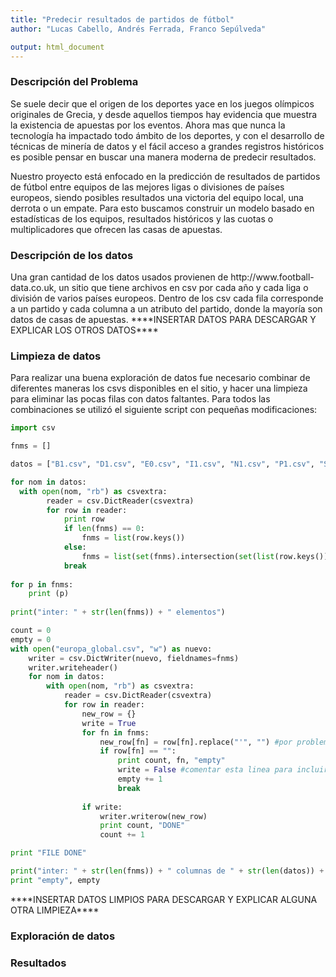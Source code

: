 ```yaml
---
title: "Predecir resultados de partidos de fútbol"
author: "Lucas Cabello, Andrés Ferrada, Franco Sepúlveda"

output: html_document
---
```


### Descripción del Problema
Se suele decir que el origen de los deportes yace en los juegos olímpicos originales de Grecia, y desde aquellos tiempos hay evidencia que muestra la existencia de apuestas por los eventos. Ahora mas que nunca la tecnología ha impactado todo ámbito de los deportes, y con el desarrollo de técnicas de minería de datos y el fácil acceso a grandes registros históricos es posible pensar en buscar una manera moderna de predecir resultados. 

Nuestro proyecto está enfocado en la predicción de resultados de partidos de fútbol entre equipos de las mejores ligas o divisiones de países europeos, siendo posibles resultados una victoria del equipo local, una derrota o un empate. Para esto buscamos construir un modelo basado en estadísticas de los equipos, resultados históricos y las cuotas o multiplicadores que ofrecen las casas de apuestas.

### Descripción de los datos
Una gran cantidad de los datos usados provienen de http://www.football-data.co.uk, un sitio que tiene archivos en csv por cada año y cada liga o división de varios países europeos. Dentro de los csv cada fila corresponde a un partido y cada columna a un atributo del partido, donde la mayoría son datos de casas de apuestas. ****INSERTAR DATOS PARA DESCARGAR Y EXPLICAR LOS OTROS DATOS****

### Limpieza de datos
Para realizar una buena exploración de datos fue necesario combinar de diferentes maneras los csvs disponibles en el sitio, y hacer una limpieza para eliminar las pocas filas con datos faltantes. Para todos las combinaciones se utilizó el siguiente script con pequeñas modificaciones:
```python
import csv

fnms = []

datos = ["B1.csv", "D1.csv", "E0.csv", "I1.csv", "N1.csv", "P1.csv", "SC0.csv", "SP1-1.csv", "T1.csv", "E0(1).csv", "E0(2).csv", "E0(3).csv", "E0(4).csv", "E0(5).csv", "E0(6).csv", "E0(7).csv", "E0(8).csv", "E0(9).csv", "E0(10).csv", "SC0(1).csv", "SC0(2).csv", "SC0(3).csv", "SC0(4).csv", "SC0(5).csv", "SC0(6).csv", "SC0(7).csv", "SC0(8).csv", "SC0(9).csv", "SC0(10).csv", "SC0(11).csv", "D1(1).csv", "D1(2).csv", "D1(3).csv", "D1(4).csv", "D1(5).csv", "D1(6).csv", "D1(7).csv", "D1(8).csv", "D1(9).csv", "D1(10).csv", "I1(1).csv", "I1(2).csv", "I1(3).csv", "I1(4).csv", "I1(5).csv", "I1(6).csv", "I1(7).csv", "I1(8).csv", "I1(9).csv", "I1(10).csv", "SP1(1).csv", "SP1(2).csv", "SP1(3).csv", "SP1(4).csv", "SP1(5).csv", "SP1(6).csv", "SP1(7).csv", "SP1(8).csv", "SP1(9).csv", "SP1(10).csv", "N1(1).csv", "N1(2).csv", "N1(3).csv", "N1(4).csv", "N1(5).csv", "N1(6).csv", "N1(7).csv", "N1(8).csv", "N1(9).csv", "N1(10).csv", "N1(11).csv", "B1(1).csv", "B1(2).csv", "B1(3).csv", "B1(4).csv", "B1(5).csv", "B1(6).csv", "B1(7).csv", "B1(8).csv", "B1(9).csv", "B1(10).csv", "B1(11).csv", "P1(1).csv", "P1(2).csv", "P1(3).csv", "P1(4).csv", "P1(5).csv", "P1(6).csv", "P1(7).csv", "P1(8).csv", "P1(9).csv", "P1(10).csv", "T1(1).csv", "T1(2).csv", "T1(3).csv", "T1(4).csv", "T1(5).csv", "T1(6).csv", "T1(7).csv", "T1(8).csv", "T1(9).csv", "T1(10).csv", "G1.csv", "G1(1).csv", "G1(2).csv", "G1(3).csv", "G1(4).csv", "G1(5).csv", "G1(6).csv", "G1(7).csv", "G1(8).csv", "G1(9).csv", "G1(10).csv", "F1.csv", "F1(1).csv", "F1(2).csv", "F1(3).csv", "F1(4).csv", "F1(5).csv", "F1(6).csv", "F1(7).csv", "F1(8).csv", "F1(9).csv", "F1(10).csv"]#remplazar por csvs relevantes

for nom in datos:
  with open(nom, "rb") as csvextra:
		reader = csv.DictReader(csvextra)
		for row in reader:
			print row
			if len(fnms) == 0:
				fnms = list(row.keys())
			else:
				fnms = list(set(fnms).intersection(set(list(row.keys()))))
			break
            
for p in fnms:
	print (p)
	
print("inter: " + str(len(fnms)) + " elementos")

count = 0
empty = 0
with open("europa_global.csv", "w") as nuevo:
	writer = csv.DictWriter(nuevo, fieldnames=fnms)
	writer.writeheader()
	for nom in datos:
		with open(nom, "rb") as csvextra:
			reader = csv.DictReader(csvextra)
			for row in reader:
				new_row = {}
				write = True
				for fn in fnms:
					new_row[fn] = row[fn].replace("'", "") #por problemas de formato con weka
					if row[fn] == "":
						print count, fn, "empty"
						write = False #comentar esta linea para incluir filas con espacios
						empty += 1
						break
				
				if write:
					writer.writerow(new_row)
					print count, "DONE"
					count += 1

print "FILE DONE"

print("inter: " + str(len(fnms)) + " columnas de " + str(len(datos)) + " archivos")
print "empty", empty
```

****INSERTAR DATOS LIMPIOS PARA DESCARGAR Y EXPLICAR ALGUNA OTRA LIMPIEZA****

### Exploración de datos
### Resultados
